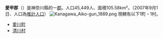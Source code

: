 {{日本郡
| 郡 = 愛甲郡
| 日文原名 = 愛甲郡
| 平假名 = あいこうぐん
| 羅馬字拼音 = Aikō-gun
| 地圖 =
| 都道府縣 = 神奈川縣
| 編號 = 
| 町 = 1
| 村 = 1
| 經度 = 
| 緯度 = 
| 註記 = 
|}}
'''愛甲郡'''（{{jpn|j=愛甲郡|hg=あいこうぐん|rm=Aiko gun|f=y}}）是神奈川縣的一[[郡|郡]]。人口45,449人、面積105.58km²。（2007年9月1日、人口為[[推計人口|推計人口]]）
[[File:Kanagawa_Aiko-gun_1889.png|frame]]
現轄有以下1町・1村。
*[[愛川町|愛川町]]
*[[清川村|清川村]]

{{相模國的郡}}
{{神奈川縣}}{{Authority control}}